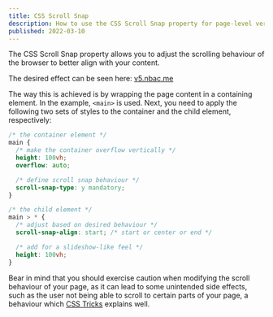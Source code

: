 ```yaml
---
title: CSS Scroll Snap
description: How to use the CSS Scroll Snap property for page-level vertical scrolling
published: 2022-03-10
---
```


The CSS Scroll Snap property allows you to adjust the scrolling behaviour of the browser to better align with your content.

The desired effect can be seen here: [v5.nbac.me](https://v5.nbac.me)

The way this is achieved is by wrapping the page content in a containing element. In the example, `<main>` is used. Next, you need to apply the following two sets of styles to the container and the child element, respectively:

```css
/* the container element */
main {
  /* make the container overflow vertically */
  height: 100vh;
  overflow: auto;

  /* define scroll snap behaviour */
  scroll-snap-type: y mandatory;
}

/* the child element */
main > * {
  /* adjust based on desired behaviour */
  scroll-snap-align: start; /* start or center or end */

  /* add for a slideshow-like feel */
  height: 100vh;
}
```

Bear in mind that you should exercise caution when modifying the scroll behaviour of your page, as it can lead to some unintended side effects, such as the user not being able to scroll to certain parts of your page, a behaviour which [CSS Tricks](https://css-tricks.com/practical-css-scroll-snapping/#aa-scroll-snap-type-mandatory-vs-proximity) explains well.
